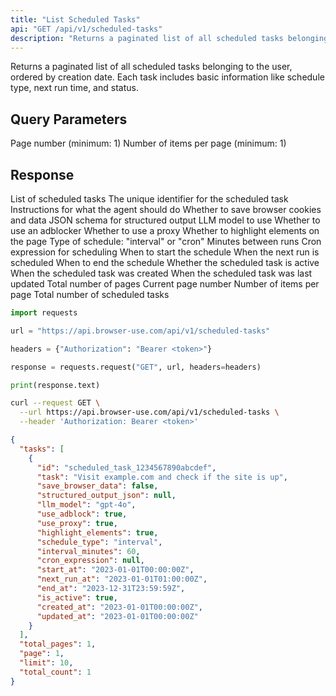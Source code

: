```yaml
---
title: "List Scheduled Tasks"
api: "GET /api/v1/scheduled-tasks"
description: "Returns a paginated list of all scheduled tasks belonging to the user"
---
```


Returns a paginated list of all scheduled tasks belonging to the user, ordered by creation date. Each task includes basic information like schedule type, next run time, and status.

## Query Parameters

<ParamField query="page" type="integer" default="1">
  Page number (minimum: 1)
</ParamField>
<ParamField query="limit" type="integer" default="10">
  Number of items per page (minimum: 1)
</ParamField>

## Response

<ResponseField name="tasks" type="array">
  List of scheduled tasks
  <ResponseField name="id" type="string">
    The unique identifier for the scheduled task
  </ResponseField>
  <ResponseField name="task" type="string">
    Instructions for what the agent should do
  </ResponseField>
  <ResponseField name="save_browser_data" type="boolean">
    Whether to save browser cookies and data
  </ResponseField>
  <ResponseField name="structured_output_json" type="string">
    JSON schema for structured output
  </ResponseField>
  <ResponseField name="llm_model" type="string">
    LLM model to use
  </ResponseField>
  <ResponseField name="use_adblock" type="boolean">
    Whether to use an adblocker
  </ResponseField>
  <ResponseField name="use_proxy" type="boolean">
    Whether to use a proxy
  </ResponseField>
  <ResponseField name="highlight_elements" type="boolean">
    Whether to highlight elements on the page
  </ResponseField>
  <ResponseField name="schedule_type" type="string">
    Type of schedule: "interval" or "cron"
  </ResponseField>
  <ResponseField name="interval_minutes" type="integer">
    Minutes between runs
  </ResponseField>
  <ResponseField name="cron_expression" type="string">
    Cron expression for scheduling
  </ResponseField>
  <ResponseField name="start_at" type="string">
    When to start the schedule
  </ResponseField>
  <ResponseField name="next_run_at" type="string">
    When the next run is scheduled
  </ResponseField>
  <ResponseField name="end_at" type="string">
    When to end the schedule
  </ResponseField>
  <ResponseField name="is_active" type="boolean">
    Whether the scheduled task is active
  </ResponseField>
  <ResponseField name="created_at" type="string">
    When the scheduled task was created
  </ResponseField>
  <ResponseField name="updated_at" type="string">
    When the scheduled task was last updated
  </ResponseField>
</ResponseField>

<ResponseField name="total_pages" type="integer">
  Total number of pages
</ResponseField>

<ResponseField name="page" type="integer">
  Current page number
</ResponseField>

<ResponseField name="limit" type="integer">
  Number of items per page
</ResponseField>

<ResponseField name="total_count" type="integer">
  Total number of scheduled tasks
</ResponseField>

<RequestExample>

```python python
import requests

url = "https://api.browser-use.com/api/v1/scheduled-tasks"

headers = {"Authorization": "Bearer <token>"}

response = requests.request("GET", url, headers=headers)

print(response.text)
```

```bash curl
curl --request GET \
  --url https://api.browser-use.com/api/v1/scheduled-tasks \
  --header 'Authorization: Bearer <token>'
```

</RequestExample>

<ResponseExample>

```json 200
{
  "tasks": [
    {
      "id": "scheduled_task_1234567890abcdef",
      "task": "Visit example.com and check if the site is up",
      "save_browser_data": false,
      "structured_output_json": null,
      "llm_model": "gpt-4o",
      "use_adblock": true,
      "use_proxy": true,
      "highlight_elements": true,
      "schedule_type": "interval",
      "interval_minutes": 60,
      "cron_expression": null,
      "start_at": "2023-01-01T00:00:00Z",
      "next_run_at": "2023-01-01T01:00:00Z",
      "end_at": "2023-12-31T23:59:59Z",
      "is_active": true,
      "created_at": "2023-01-01T00:00:00Z",
      "updated_at": "2023-01-01T00:00:00Z"
    }
  ],
  "total_pages": 1,
  "page": 1,
  "limit": 10,
  "total_count": 1
}
```

</ResponseExample> 
